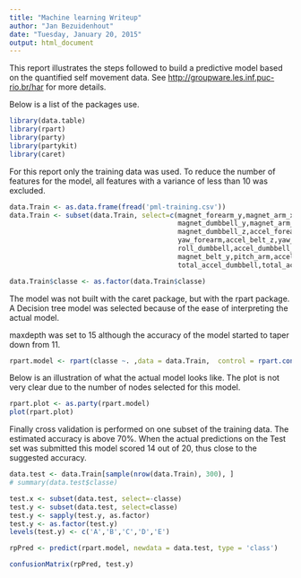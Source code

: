 ```yaml
---
title: "Machine learning Writeup"
author: "Jan Bezuidenhout"
date: "Tuesday, January 20, 2015"
output: html_document
---
```


This report illustrates the steps followed to build a predictive model based on the quantified self movement data. 
See <http://groupware.les.inf.puc-rio.br/har> for more details.

Below is a list of the packages use. 
```r
library(data.table)
library(rpart)
library(party)
library(partykit)
library(caret)
```

For this report only the training data was used. To reduce the number of features for the model, all features with a variance of less than 10 was excluded.

```r
data.Train <- as.data.frame(fread('pml-training.csv'))
data.Train <- subset(data.Train, select=c(magnet_forearm_y,magnet_arm_x,magnet_forearm_z,magnet_forearm_x,magnet_dumbbell_x,
                                          magnet_dumbbell_y,magnet_arm_z,magnet_arm_y,accel_forearm_y,accel_arm_x,accel_forearm_x,
                                          magnet_dumbbell_z,accel_forearm_z,accel_arm_z,accel_arm_y,accel_dumbbell_z,roll_forearm,
                                          yaw_forearm,accel_belt_z,yaw_belt,yaw_dumbbell,accel_dumbbell_y,roll_arm,yaw_arm,
                                          roll_dumbbell,accel_dumbbell_x,magnet_belt_z,magnet_belt_x,roll_belt,pitch_dumbbell,
                                          magnet_belt_y,pitch_arm,accel_belt_x,accel_belt_y,pitch_forearm,pitch_belt,total_accel_arm,
                                          total_accel_dumbbell,total_accel_forearm,total_accel_belt, classe))

data.Train$classe <- as.factor(data.Train$classe)
```

The model was not built with the caret package, but with the rpart package. A Decision tree model was selected because of the ease of interpreting the actual model.

maxdepth was set to 15 although the accuracy of the model started to taper down from 11.

```r
rpart.model <- rpart(classe ~. ,data = data.Train,  control = rpart.control(maxdepth = 15))
```

Below is an illustration of what the actual model looks like. The plot is not very clear due to the number of nodes selected for this model.

```r
rpart.plot <- as.party(rpart.model)
plot(rpart.plot)
```

Finally cross validation is performed on one subset of the training data. The estimated accuracy is above 70%. When the actual predictions on the Test set was submitted this model scored 14 out of 20, thus close to the suggested accuracy.

```r
data.test <- data.Train[sample(nrow(data.Train), 300), ]
# summary(data.test$classe)

test.x <- subset(data.test, select=-classe)
test.y <- subset(data.test, select=classe)
test.y <- sapply(test.y, as.factor)
test.y <- as.factor(test.y)
levels(test.y) <- c('A','B','C','D','E')

rpPred <- predict(rpart.model, newdata = data.test, type = 'class')

confusionMatrix(rpPred, test.y)
```

